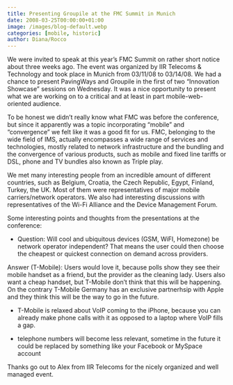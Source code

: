 ```yaml
---
title: Presenting Groupile at the FMC Summit in Munich
date: 2008-03-25T00:00:00+01:00
image: /images/blog-default.webp
categories: [mobile, historic]
author: Diana/Rocco
---
```


<div class="entry-content">
We were invited to speak at this year’s FMC Summit on rather short notice about three weeks ago. The event was organized by IIR Telecoms &amp; Technology and took place in Munich from 03/11/08 to 03/14/08. We had a chance to present PavingWays and Groupile in the first of two “Innovation Showcase” sessions on Wednesday. It was a nice opportunity to present what we are working on to a critical and at least in part mobile-web-oriented audience.



To be honest we didn’t really know what FMC was before the conference, but since it apparently was a topic incorporating “mobile” and “convergence” we felt like it was a good fit for us. FMC, belonging to the wide field of IMS, actually encompasses a wide range of services and technologies, mostly related to network infrastructure and the bundling and the convergence of various products, such as mobile and fixed line tariffs or DSL, phone and TV bundles also known as Triple play.



We met many interesting people from an incredible amount of different countries, such as Belgium, Croatia, the Czech Republic, Egypt, Finland, Turkey, the UK. Most of them were representatives of major mobile carriers/network operators. We also had interesting discussions with representatives of the Wi-Fi Alliance and the Device Management Forum.



Some interesting points and thoughts from the presentations at the conference:



- Question: Will cool and ubiquitous devices (GSM, WiFI, Homezone) be network operator independent? That means the user could then choose the cheapest or quickest connection on demand across providers.

Answer (T-Mobile): Users would love it, because polls show they see their mobile handset as a friend, but the provider as the cleaning lady. Users also want a cheap handset, but T-Mobile don’t think that this will be happening. On the contrary T-Mobile Germany has an exclusive partnerhsip with Apple and they think this will be the way to go in the future.



- T-Mobile is relaxed about VoIP coming to the iPhone, because you can already make phone calls with it as opposed to a laptop where VoIP fills a gap.



- telephone numbers will become less relevant, sometime in the future it could be replaced by something like your Facebook or MySpace account



Thanks go out to Alex from IIR Telecoms for the nicely organized and well managed event.
</div>

